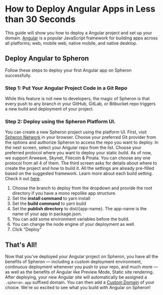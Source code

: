 
# How to Deploy Angular Apps in Less than 30 Seconds

This guide will show you how to deploy a Angular project and set up your domain.
[Angular](https://angular.io/) is a popular JavaScript framework for building apps across all platforms; web, mobile web, native mobile, and native desktop.

## Deploy Angular to Spheron

Follow these steps to deploy your first Angular app on Spheron successfully.

### Step 1: Put Your Angular Project Code in a Git Repo

While this feature is not new to developers, the magic of Spheron is that every push to any branch in your GitHub, GitLab, or Bitbucket repo triggers a new build and deployment of your project.

### Step 2: Deploy using the Spheron Platform UI.

You can create a new Spheron project using the platform UI. First, visit [Spheron Network](https://app.spheron.network/) in your browser.
Choose your preferred Git provider from the options and authorize Spheron to access the repo you want to deploy.
In the next screen, select your Angular repo from the list.
Choose your preferred protocol where you want to deploy your static build. As of now, we support Arweave, Skynet, Filecoin & Pinata. You can choose any one protocol from all 4 of them.
The third screen asks for details about where to create the project and how to build it. All the settings are already pre-filled based on the suggested framework. Learn more about each build setting. Check it out [here](https://docs.spheron.network/deployments/get-started#configuring-the-deployment).

1. Choose the branch to deploy from the dropdown and provide the root directory if you have a mono repolike app structure.
2. Set the **install command** to yarn install
3. Set the **build command** to yarn build
4. Set the **publish directory** to dist/\{app-name}. The app-name is the name of your app in package.json.
5. You can add some environment variables before the build.
6. You can change the node engine of your deployment as well.
7. Click "Deploy"

## That's All!

Now that you've deployed your Angular project on Spheron, you have all the benefits of Spheron — including a custom deployment environment, continuous deployment whenever you push to your repo, and much more — as well as the benefits of Angular like Preview Mode, Static site rendering.
After deploying, your new Angular site will automatically be assigned a `.spheron.app` suffixed domain. You can then add a [Custom Domain](https://docs.spheron.network/domain-and-https/centralized-domain/attach-domain) of your choice.
We're so excited to see what you build with Angular on Spheron!

<Navigation name="Deploy Angular App" />
